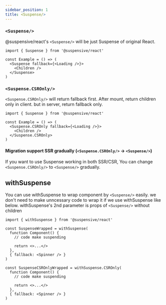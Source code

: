 ```yaml
---
sidebar_position: 1
title: <Suspense/>
---
```


### `<Suspense/>`

@suspensive/react's `<Suspense/>` will be just Suspense of original React.

```tsx
import { Suspense } from '@suspensive/react'

const Example = () => (
  <Suspense fallback={<Loading />}>
    <Children />
  </Suspense>
)
```

### `<Suspense.CSROnly/>`

`<Suspense.CSROnly/>` will return fallback first. After mount, return children only in client. but in server, return fallback only.

```tsx
import { Suspense } from '@suspensive/react'

const Example = () => (
  <Suspense.CSROnly fallback={<Loading />}>
    <Children />
  </Suspense.CSROnly>
)
```

#### Migration support SSR gradually (`<Suspense.CSROnly/>` -> `<Suspense/>`)

If you want to use Suspense working in both SSR/CSR, You can change `<Suspense.CSROnly/>` to `<Suspense/>` gradually.

## withSuspense

You can use withSuspense to wrap component by `<Suspense/>` easily.
we don't need to make unncessary code to wrap it if we use withSuspense like below.
withSuspense's 2nd parameter is props of `<Suspense/>` without children

```tsx
import { withSuspense } from '@suspensive/react'

const SuspenseWrapped = withSuspense(
  function Component() {
    // code make suspending

    return <>...</>
  },
  { fallback: <Spinner /> }
)

const SuspenseCSROnlyWrapped = withSuspense.CSROnly(
  function Component() {
    // code make suspending

    return <>...</>
  },
  { fallback: <Spinner /> }
)
```
